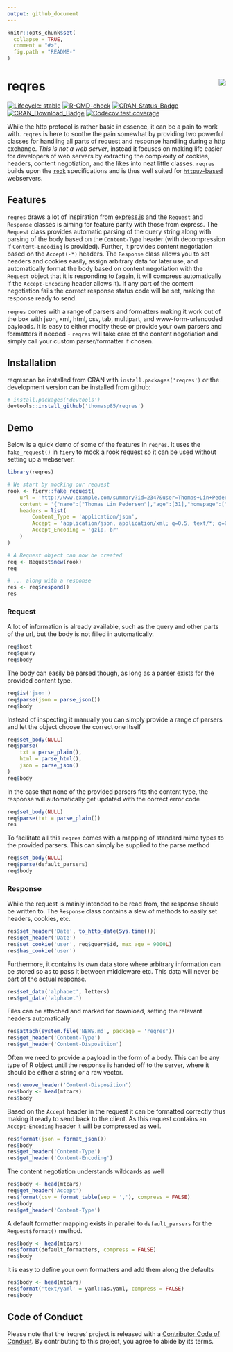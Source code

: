 ```yaml
---
output: github_document
---
```


<!-- README.md is generated from README.Rmd. Please edit that file -->

```r
knitr::opts_chunk$set(
  collapse = TRUE,
  comment = "#>",
  fig.path = "README-"
)
```

# reqres <img src="man/figures/logo.png" align="right"/>

<!-- badges: start -->
[![Lifecycle: stable](https://img.shields.io/badge/lifecycle-stable-brightgreen.svg)](https://www.tidyverse.org/lifecycle/#stable)
[![R-CMD-check](https://github.com/thomasp85/reqres/actions/workflows/R-CMD-check.yaml/badge.svg)](https://github.com/thomasp85/reqres/actions/workflows/R-CMD-check.yaml)
[![CRAN_Status_Badge](http://www.r-pkg.org/badges/version-ago/reqres)](https://cran.r-project.org/package=reqres)
[![CRAN_Download_Badge](http://cranlogs.r-pkg.org/badges/reqres)](https://cran.r-project.org/package=reqres)
[![Codecov test coverage](https://codecov.io/gh/thomasp85/reqres/branch/main/graph/badge.svg)](https://app.codecov.io/gh/thomasp85/reqres?branch=main)
<!-- badges: end -->

While the http protocol is rather basic in essence, it can be a pain to work 
with. `reqres` is here to soothe the pain somewhat by providing two powerful
classes for handling all parts of request and response handling during a http
exchange. *This is not a web server*, instead it focuses on making life easier
for developers of web servers by extracting the complexity of cookies, headers,
content negotiation, and the likes into neat little classes. `reqres` builds
upon the [`rook`](https://github.com/jeffreyhorner/Rook/blob/a5e45f751/README.md)
specifications and is thus well suited for 
[`httpuv`-based](https://github.com/rstudio/httpuv) webservers.

## Features
`reqres` draws a lot of inspiration from [express.js](https://expressjs.com) and
the `Request` and `Response` classes is aiming for feature parity with those 
from express. The `Request` class provides automatic parsing of the query string
along with parsing of the body based on the `Content-Type` header (with 
decompression if `Content-Encoding` is provided). Further, it provides content
negotiation based on the `Accept(-*)` headers. The `Response` class allows you
to set headers and cookies easily, assign arbitrary data for later use, and
automatically format the body based on content negotiation with the `Request`
object that it is responding to (again, it will compress automatically if the 
`Accept-Encoding` header allows it). If any part of the content negotiation 
fails the correct response status code will be set, making the response ready to
send.

`reqres` comes with a range of parsers and formatters making it work out of the 
box with json, xml, html, csv, tab, multipart, and www-form-urlencoded payloads.
It is easy to either modify these or provide your own parsers and formatters if
needed - `reqres` will take care of the content negotiation and simply call your
custom parser/formatter if chosen.

## Installation
reqrescan be installed from CRAN with `install.packages('reqres')` or the 
development version can be installed from github:

```r
# install.packages('devtools')
devtools::install_github('thomasp85/reqres')
```

## Demo
Below is a quick demo of some of the features in `reqres`. It uses the 
`fake_request()` in `fiery` to mock a rook request so it can be used without
setting up a webserver:

```r
library(reqres)

# We start by mocking our request
rook <- fiery::fake_request(
    url = 'http://www.example.com/summary?id=2347&user=Thomas+Lin+Pedersen',
    content = '{"name":["Thomas Lin Pedersen"],"age":[31],"homepage":["www.data-imaginist.com","www.github.com/thomasp85"]}',
    headers = list(
        Content_Type = 'application/json',
        Accept = 'application/json, application/xml; q=0.5, text/*; q=0.3',
        Accept_Encoding = 'gzip, br'
    )
)

# A Request object can now be created
req <- Request$new(rook)
req

# ... along with a response
res <- req$respond()
res
```

### Request
A lot of information is already available, such as the query and other parts of 
the url, but the body is not filled in automatically.

```r
req$host
req$query
req$body
```

The body can easily be parsed though, as long as a parser exists for the 
provided content type.

```r
req$is('json')
req$parse(json = parse_json())
req$body
```

Instead of inspecting it manually you can simply provide a range of parsers and
let the object choose the correct one itself

```r
req$set_body(NULL)
req$parse(
    txt = parse_plain(), 
    html = parse_html(), 
    json = parse_json()
)
req$body
```

In the case that none of the provided parsers fits the content type, the 
response will automatically get updated with the correct error code

```r
req$set_body(NULL)
req$parse(txt = parse_plain())
res
```

To facilitate all this `reqres` comes with a mapping of standard mime types to
the provided parsers. This can simply be supplied to the parse method

```r
req$set_body(NULL)
req$parse(default_parsers)
req$body
```

### Response
While the request is mainly intended to be read from, the response should be
written to. The `Response` class contains a slew of methods to easily set 
headers, cookies, etc.

```r
res$set_header('Date', to_http_date(Sys.time()))
res$get_header('Date')
res$set_cookie('user', req$query$id, max_age = 9000L)
res$has_cookie('user')
```

Furthermore, it contains its own data store where arbitrary information can be 
stored so as to pass it between middleware etc. This data will never be part of
the actual response.

```r
res$set_data('alphabet', letters)
res$get_data('alphabet')
```

Files can be attached and marked for download, setting the relevant headers
automatically

```r
res$attach(system.file('NEWS.md', package = 'reqres'))
res$get_header('Content-Type')
res$get_header('Content-Disposition')
```

Often we need to provide a payload in the form of a body. This can be any type
of R object until the response is handed off to the server, where it should be
either a string or a raw vector.

```r
res$remove_header('Content-Disposition')
res$body <- head(mtcars)
res$body
```

Based on the `Accept` header in the request it can be formatted correctly thus
making it ready to send back to the client. As this request contains an 
`Accept-Encoding` header it will be compressed as well.

```r
res$format(json = format_json())
res$body
res$get_header('Content-Type')
res$get_header('Content-Encoding')
```

The content negotiation understands wildcards as well

```r
res$body <- head(mtcars)
req$get_header('Accept')
res$format(csv = format_table(sep = ','), compress = FALSE)
res$body
res$get_header('Content-Type')
```

A default formatter mapping exists in parallel to `default_parsers` for the 
`Request$format()` method.

```r
res$body <- head(mtcars)
res$format(default_formatters, compress = FALSE)
res$body
```

It is easy to define your own formatters and add them along the defaults

```r
res$body <- head(mtcars)
res$format('text/yaml' = yaml::as.yaml, compress = FALSE)
res$body
```

## Code of Conduct
Please note that the 'reqres' project is released with a
[Contributor Code of Conduct](https://reqres.data-imaginist.com/CODE_OF_CONDUCT.html).
By contributing to this project, you agree to abide by its terms.
